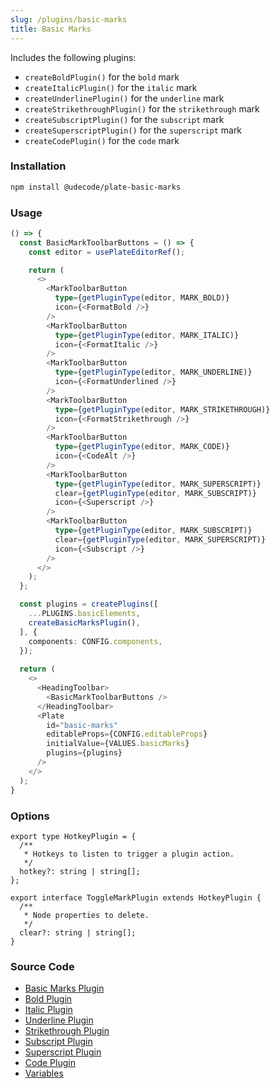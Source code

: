 ```yaml
---
slug: /plugins/basic-marks
title: Basic Marks
---
```


Includes the following plugins:
- `createBoldPlugin()` for the `bold` mark
- `createItalicPlugin()` for the `italic` mark
- `createUnderlinePlugin()` for the `underline` mark
- `createStrikethroughPlugin()` for the `strikethrough` mark
- `createSubscriptPlugin()` for the `subscript` mark
- `createSuperscriptPlugin()` for the `superscript` mark
- `createCodePlugin()` for the `code` mark

### Installation

```bash npm2yarn
npm install @udecode/plate-basic-marks
```

### Usage

```ts live
() => {
  const BasicMarkToolbarButtons = () => {
    const editor = usePlateEditorRef();

    return (
      <>
        <MarkToolbarButton
          type={getPluginType(editor, MARK_BOLD)}
          icon={<FormatBold />}
        />
        <MarkToolbarButton
          type={getPluginType(editor, MARK_ITALIC)}
          icon={<FormatItalic />}
        />
        <MarkToolbarButton
          type={getPluginType(editor, MARK_UNDERLINE)}
          icon={<FormatUnderlined />}
        />
        <MarkToolbarButton
          type={getPluginType(editor, MARK_STRIKETHROUGH)}
          icon={<FormatStrikethrough />}
        />
        <MarkToolbarButton
          type={getPluginType(editor, MARK_CODE)}
          icon={<CodeAlt />}
        />
        <MarkToolbarButton
          type={getPluginType(editor, MARK_SUPERSCRIPT)}
          clear={getPluginType(editor, MARK_SUBSCRIPT)}
          icon={<Superscript />}
        />
        <MarkToolbarButton
          type={getPluginType(editor, MARK_SUBSCRIPT)}
          clear={getPluginType(editor, MARK_SUPERSCRIPT)}
          icon={<Subscript />}
        />
      </>
    );
  };

  const plugins = createPlugins([
    ...PLUGINS.basicElements,
    createBasicMarksPlugin(),
  ], {
    components: CONFIG.components,
  });
  
  return (
    <>
      <HeadingToolbar>
        <BasicMarkToolbarButtons />
      </HeadingToolbar>
      <Plate
        id="basic-marks"
        editableProps={CONFIG.editableProps}
        initialValue={VALUES.basicMarks}
        plugins={plugins}
      />
    </>
  );
}
```

### Options

```tsx
export type HotkeyPlugin = {
  /**
   * Hotkeys to listen to trigger a plugin action.
   */
  hotkey?: string | string[];
};

export interface ToggleMarkPlugin extends HotkeyPlugin {
  /**
   * Node properties to delete.
   */
  clear?: string | string[];
}
```

### Source Code

- [Basic Marks Plugin](https://github.com/udecode/plate/blob/main/packages/nodes/basic-marks/src/createBasicMarksPlugin.ts)
- [Bold Plugin](https://github.com/udecode/plate/blob/main/packages/nodes/basic-marks/src/createBoldPlugin.ts)
- [Italic Plugin](https://github.com/udecode/plate/blob/main/packages/nodes/basic-marks/src/createItalicPlugin.ts)
- [Underline Plugin](https://github.com/udecode/plate/blob/main/packages/nodes/basic-marks/src/createUnderlinePlugin.ts)
- [Strikethrough Plugin](https://github.com/udecode/plate/blob/main/packages/nodes/basic-marks/src/createStrikethroughPlugin.ts)
- [Subscript Plugin](https://github.com/udecode/plate/blob/main/packages/nodes/basic-marks/src/createSubscriptPlugin.ts)
- [Superscript Plugin](https://github.com/udecode/plate/blob/main/packages/nodes/basic-marks/src/createSuperscriptPlugin.ts)
- [Code Plugin](https://github.com/udecode/plate/blob/main/packages/nodes/basic-marks/src/createCodePlugin.ts)
- [Variables](https://github.com/udecode/plate/blob/main/docs/src/live/live.tsx)

